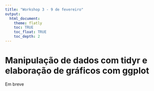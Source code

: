 ```yaml
---
title: "Workshop 3 - 9 de fevereiro"
output:
  html_document:
    theme: flatly
    toc: TRUE
    toc_float: TRUE
    toc_depth: 2
---
```


# Manipulação de dados com tidyr e elaboração de gráficos com ggplot

Em breve


